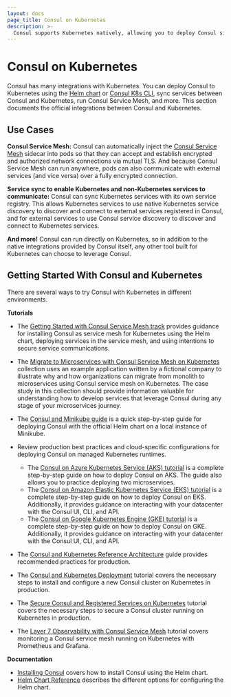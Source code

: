 ```yaml
---
layout: docs
page_title: Consul on Kubernetes
description: >-
  Consul supports Kubernetes natively, allowing you to deploy Consul sidecars to a Kubernetes service mesh and sync the k8s service registry with non-k8s services. Learn how to install Consul on Kubernetes with Helm or the Consul K8s CLI and get started with tutorials.
---
```


# Consul on Kubernetes

Consul has many integrations with Kubernetes. You can deploy Consul
to Kubernetes using the [Helm chart](/docs/k8s/installation/install#helm-chart-installation) or [Consul K8s CLI](/docs/k8s/installation/install-cli#consul-k8s-cli-installation), sync services between Consul and
Kubernetes, run Consul Service Mesh, and more.
This section documents the official integrations between Consul and Kubernetes.

## Use Cases

**Consul Service Mesh:**
Consul can automatically inject the [Consul Service Mesh](/docs/connect)
sidecar into pods so that they can accept and establish encrypted
and authorized network connections via mutual TLS. And because Consul Service Mesh
can run anywhere, pods can also communicate with external services (and
vice versa) over a fully encrypted connection.

**Service sync to enable Kubernetes and non-Kubernetes services to communicate:**
Consul can sync Kubernetes services with its own service registry. This allows
Kubernetes services to use native Kubernetes service discovery to discover
and connect to external services registered in Consul, and for external services
to use Consul service discovery to discover and connect to Kubernetes services.

**And more!** Consul can run directly on Kubernetes, so in addition to the
native integrations provided by Consul itself, any other tool built for
Kubernetes can choose to leverage Consul.

## Getting Started With Consul and Kubernetes

There are several ways to try Consul with Kubernetes in different environments.

**Tutorials**

- The [Getting Started with Consul Service Mesh track](https://learn.hashicorp.com/tutorials/consul/service-mesh-deploy?in=consul/gs-consul-service-mesh?utm_source=docs)
  provides guidance for installing Consul as service mesh for Kubernetes using the Helm
  chart, deploying services in the service mesh, and using intentions to secure service
  communications.

- The [Migrate to Microservices with Consul Service Mesh on Kubernetes](https://learn.hashicorp.com/collections/consul/microservices?utm_source=docs)
  collection uses an example application written by a fictional company to illustrate why and how organizations can
  migrate from monolith to microservices using Consul service mesh on Kubernetes. The case study in this collection
  should provide information valuable for understanding how to develop services that leverage Consul during any stage
  of your microservices journey.

- The [Consul and Minikube guide](https://learn.hashicorp.com/tutorials/consul/kubernetes-minikube?utm_source=docs) is a quick step-by-step guide for deploying Consul with the official Helm chart on a local instance of Minikube.

- Review production best practices and cloud-specific configurations for deploying Consul on managed Kubernetes runtimes.

  - The [Consul on Azure Kubernetes Service (AKS) tutorial](https://learn.hashicorp.com/tutorials/consul/kubernetes-aks-azure?utm_source=docs) is a complete step-by-step guide on how to deploy Consul on AKS. The guide also allows you to practice deploying two microservices.
  - The [Consul on Amazon Elastic Kubernetes Service (EKS) tutorial](https://learn.hashicorp.com/tutorials/consul/kubernetes-eks-aws?utm_source=docs) is a complete step-by-step guide on how to deploy Consul on EKS. Additionally, it provides guidance on interacting with your datacenter with the Consul UI, CLI, and API.
  - The [Consul on Google Kubernetes Engine (GKE) tutorial](https://learn.hashicorp.com/tutorials/consul/kubernetes-gke-google?utm_source=docs) is a complete step-by-step guide on how to deploy Consul on GKE. Additionally, it provides guidance on interacting with your datacenter with the Consul UI, CLI, and API.

- The [Consul and Kubernetes Reference Architecture](https://learn.hashicorp.com/tutorials/consul/kubernetes-reference-architecture?utm_source=docs) guide provides recommended practices for production.

- The [Consul and Kubernetes Deployment](https://learn.hashicorp.com/tutorials/consul/kubernetes-deployment-guide?utm_source=docs) tutorial covers the necessary steps to install and configure a new Consul cluster on Kubernetes in production.

- The [Secure Consul and Registered Services on Kubernetes](https://learn.hashicorp.com/tutorials/consul/kubernetes-secure-agents?utm_source=docs) tutorial covers
  the necessary steps to secure a Consul cluster running on Kubernetes in production.

- The [Layer 7 Observability with Consul Service Mesh](https://learn.hashicorp.com/tutorials/consul/kubernetes-layer7-observability?in=consul/kubernetes) tutorial covers monitoring a
  Consul service mesh running on Kubernetes with Prometheus and Grafana.

**Documentation**

- [Installing Consul](/docs/k8s/installation/install) covers how to install Consul using the Helm chart.
- [Helm Chart Reference](/docs/k8s/helm) describes the different options for configuring the Helm chart.

